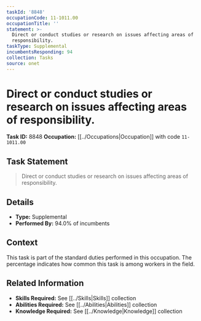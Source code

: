 ```yaml
---
taskId: '8848'
occupationCode: 11-1011.00
occupationTitle: ''
statement: >-
  Direct or conduct studies or research on issues affecting areas of
  responsibility.
taskType: Supplemental
incumbentsResponding: 94
collection: Tasks
source: onet
---
```

# Direct or conduct studies or research on issues affecting areas of responsibility.

**Task ID:** 8848
**Occupation:** [[../Occupations|Occupation]] with code `11-1011.00`

## Task Statement

> Direct or conduct studies or research on issues affecting areas of responsibility.

## Details

- **Type:** Supplemental
- **Performed By:** 94.0% of incumbents

## Context

This task is part of the standard duties performed in this occupation. The percentage indicates how common this task is among workers in the field.

## Related Information

- **Skills Required:** See [[../Skills|Skills]] collection
- **Abilities Required:** See [[../Abilities|Abilities]] collection
- **Knowledge Required:** See [[../Knowledge|Knowledge]] collection
